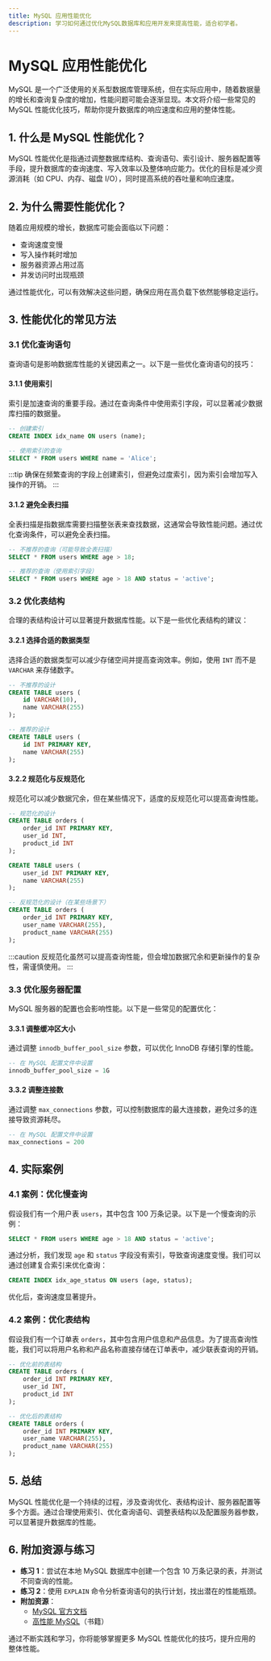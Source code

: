 ```yaml
---
title: MySQL 应用性能优化
description: 学习如何通过优化MySQL数据库和应用开发来提高性能，适合初学者。
---
```


# MySQL 应用性能优化

MySQL 是一个广泛使用的关系型数据库管理系统，但在实际应用中，随着数据量的增长和查询复杂度的增加，性能问题可能会逐渐显现。本文将介绍一些常见的 MySQL 性能优化技巧，帮助你提升数据库的响应速度和应用的整体性能。

## 1. 什么是 MySQL 性能优化？

MySQL 性能优化是指通过调整数据库结构、查询语句、索引设计、服务器配置等手段，提升数据库的查询速度、写入效率以及整体响应能力。优化的目标是减少资源消耗（如 CPU、内存、磁盘 I/O），同时提高系统的吞吐量和响应速度。

## 2. 为什么需要性能优化？

随着应用规模的增长，数据库可能会面临以下问题：
- 查询速度变慢
- 写入操作耗时增加
- 服务器资源占用过高
- 并发访问时出现瓶颈

通过性能优化，可以有效解决这些问题，确保应用在高负载下依然能够稳定运行。

## 3. 性能优化的常见方法

### 3.1 优化查询语句

查询语句是影响数据库性能的关键因素之一。以下是一些优化查询语句的技巧：

#### 3.1.1 使用索引

索引是加速查询的重要手段。通过在查询条件中使用索引字段，可以显著减少数据库扫描的数据量。

```sql
-- 创建索引
CREATE INDEX idx_name ON users (name);

-- 使用索引的查询
SELECT * FROM users WHERE name = 'Alice';
```

:::tip
确保在频繁查询的字段上创建索引，但避免过度索引，因为索引会增加写入操作的开销。
:::

#### 3.1.2 避免全表扫描

全表扫描是指数据库需要扫描整张表来查找数据，这通常会导致性能问题。通过优化查询条件，可以避免全表扫描。

```sql
-- 不推荐的查询（可能导致全表扫描）
SELECT * FROM users WHERE age > 18;

-- 推荐的查询（使用索引字段）
SELECT * FROM users WHERE age > 18 AND status = 'active';
```

### 3.2 优化表结构

合理的表结构设计可以显著提升数据库性能。以下是一些优化表结构的建议：

#### 3.2.1 选择合适的数据类型

选择合适的数据类型可以减少存储空间并提高查询效率。例如，使用 `INT` 而不是 `VARCHAR` 来存储数字。

```sql
-- 不推荐的设计
CREATE TABLE users (
    id VARCHAR(10),
    name VARCHAR(255)
);

-- 推荐的设计
CREATE TABLE users (
    id INT PRIMARY KEY,
    name VARCHAR(255)
);
```

#### 3.2.2 规范化与反规范化

规范化可以减少数据冗余，但在某些情况下，适度的反规范化可以提高查询性能。

```sql
-- 规范化的设计
CREATE TABLE orders (
    order_id INT PRIMARY KEY,
    user_id INT,
    product_id INT
);

CREATE TABLE users (
    user_id INT PRIMARY KEY,
    name VARCHAR(255)
);

-- 反规范化的设计（在某些场景下）
CREATE TABLE orders (
    order_id INT PRIMARY KEY,
    user_name VARCHAR(255),
    product_name VARCHAR(255)
);
```

:::caution
反规范化虽然可以提高查询性能，但会增加数据冗余和更新操作的复杂性，需谨慎使用。
:::

### 3.3 优化服务器配置

MySQL 服务器的配置也会影响性能。以下是一些常见的配置优化：

#### 3.3.1 调整缓冲区大小

通过调整 `innodb_buffer_pool_size` 参数，可以优化 InnoDB 存储引擎的性能。

```sql
-- 在 MySQL 配置文件中设置
innodb_buffer_pool_size = 1G
```

#### 3.3.2 调整连接数

通过调整 `max_connections` 参数，可以控制数据库的最大连接数，避免过多的连接导致资源耗尽。

```sql
-- 在 MySQL 配置文件中设置
max_connections = 200
```

## 4. 实际案例

### 4.1 案例：优化慢查询

假设我们有一个用户表 `users`，其中包含 100 万条记录。以下是一个慢查询的示例：

```sql
SELECT * FROM users WHERE age > 18 AND status = 'active';
```

通过分析，我们发现 `age` 和 `status` 字段没有索引，导致查询速度变慢。我们可以通过创建复合索引来优化查询：

```sql
CREATE INDEX idx_age_status ON users (age, status);
```

优化后，查询速度显著提升。

### 4.2 案例：优化表结构

假设我们有一个订单表 `orders`，其中包含用户信息和产品信息。为了提高查询性能，我们可以将用户名称和产品名称直接存储在订单表中，减少联表查询的开销。

```sql
-- 优化前的表结构
CREATE TABLE orders (
    order_id INT PRIMARY KEY,
    user_id INT,
    product_id INT
);

-- 优化后的表结构
CREATE TABLE orders (
    order_id INT PRIMARY KEY,
    user_name VARCHAR(255),
    product_name VARCHAR(255)
);
```

## 5. 总结

MySQL 性能优化是一个持续的过程，涉及查询优化、表结构设计、服务器配置等多个方面。通过合理使用索引、优化查询语句、调整表结构以及配置服务器参数，可以显著提升数据库的性能。

## 6. 附加资源与练习

- **练习 1**：尝试在本地 MySQL 数据库中创建一个包含 10 万条记录的表，并测试不同查询的性能。
- **练习 2**：使用 `EXPLAIN` 命令分析查询语句的执行计划，找出潜在的性能瓶颈。
- **附加资源**：
  - [MySQL 官方文档](https://dev.mysql.com/doc/)
  - [高性能 MySQL](https://www.oreilly.com/library/view/high-performance-mysql/9781449332471/)（书籍）

通过不断实践和学习，你将能够掌握更多 MySQL 性能优化的技巧，提升应用的整体性能。